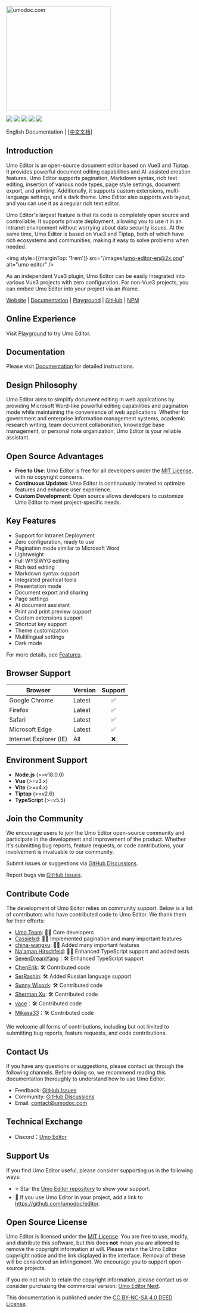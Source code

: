 <p style={{ textAlign: 'center', margin: '5rem 0 1rem' }}>
<a href="https://www.umodoc.com" target="_blank"><img src="/images/logo.svg" alt="umodoc.com" width="280" /></a>
</p>

<p style={{ textAlign: 'center' }}>
<a href="https://github.com/umodoc/editor/blob/main/LICENSE" target="_blank"><img src="https://img.shields.io/npm/l/@umoteam/editor" /></a>
<a href="https://www.npmjs.com/package/@umoteam/editor" target="_blank"><img src="https://img.shields.io/npm/v/@umoteam/editor" /></a>
<a href="https://www.npmjs.com/package/@umoteam/editor" target="_blank"><img src="https://img.shields.io/npm/d18m/@umoteam/editor" /></a>
<a href="https://www.npmjs.com/package/@umoteam/editor" target="_blank"><img src="https://img.shields.io/npm/unpacked-size/%40umoteam%2Feditor" /></a>
<a href="https://github.com/umodoc/editor/commits" target="_blank"><img src="https://img.shields.io/github/commit-activity/m/umodoc/editor" /></a>
</p>

<p style={{ textAlign: 'center' }}>English Documentation | <a class="nextra-focus _text-primary-600 _underline hover:_no-underline _decoration-from-font [text-underline-position:from-font]" href="/cn/docs">[中文文档]</a> </p>


## Introduction

Umo Editor is an open-source document editor based on Vue3 and Tiptap. It provides powerful document editing capabilities and AI-assisted creation features. Umo Editor supports pagination, Markdown syntax, rich text editing, insertion of various node types, page style settings, document export, and printing. Additionally, it supports custom extensions, multi-language settings, and a dark theme. Umo Editor also supports web layout, and you can use it as a regular rich text editor.

Umo Editor's largest feature is that its code is completely open source and controllable. It supports private deployment, allowing you to use it in an intranet environment without worrying about data security issues. At the same time, Umo Editor is based on Vue3 and Tiptap, both of which have rich ecosystems and communities, making it easy to solve problems when needed.

<img style={{marginTop: '1rem'}} src="/images/umo-editor-en@2x.png" alt="umo editor" />

As an independent Vue3 plugin, Umo Editor can be easily integrated into various Vue3 projects with zero configuration. For non-Vue3 projects, you can embed Umo Editor into your project via an iframe.

[Website](https://www.umodoc.com/en) | [Documentation](https://editor.umodoc.com/en/docs) | [Playground](https://www.umodoc.com/en/demo) | [GitHub](https://github.com/umodoc/editor) | [NPM](https://www.npmjs.com/package/@umoteam/editor)

## Online Experience

Visit [Playground](https://www.umodoc.com/en/demo?pane=hide) to try Umo Editor.

## Documentation

Please visit [Documentation](https://editor.umodoc.com/en/docs) for detailed instructions.

## Design Philosophy

Umo Editor aims to simplify document editing in web applications by providing Microsoft Word-like powerful editing capabilities and pagination mode while maintaining the convenience of web applications. Whether for government and enterprise information management systems, academic research writing, team document collaboration, knowledge base management, or personal note organization, Umo Editor is your reliable assistant.

## Open Source Advantages

- **Free to Use**: Umo Editor is free for all developers under the [MIT License](https://github.com/umo-editor/umo-editor/blob/main/LICENSE), with no copyright concerns.
- **Continuous Updates**: Umo Editor is continuously iterated to optimize features and enhance user experience.
- **Custom Development**: Open source allows developers to customize Umo Editor to meet project-specific needs.

## Key Features

- Support for Intranet Deployment
- Zero configuration, ready to use
- Pagination mode similar to Microsoft Word
- Lightweight
- Full WYSIWYG editing
- Rich text editing
- Markdown syntax support
- Integrated practical tools
- Presentation mode
- Document export and sharing
- Page settings
- AI document assistant
- Print and print preview support
- Custom extensions support
- Shortcut key support
- Theme customization
- Multilingual settings
- Dark mode

For more details, see [Features](./docs/features).

## Browser Support 

| Browser          | Version | Support |
| ---------------- | ------- | :------: |
| Google Chrome    | Latest  | ✅       |
| Firefox          | Latest  | ✅       |
| Safari           | Latest  | ✅       |
| Microsoft Edge   | Latest  | ✅       |
| Internet Explorer (IE) | All | ❌       |

## Environment Support

- **Node.js** (>=v18.0.0)
- **Vue** (>=v3.x)
- **Vite** (>=v4.x)
- **Tiptap** (>=v2.6)
- **TypeScript** (>=v5.5)

## Join the Community

We encourage users to join the Umo Editor open-source community and participate in the development and improvement of the product. Whether it's submitting bug reports, feature requests, or code contributions, your involvement is invaluable to our community.

Submit issues or suggestions via [GitHub Discussions](https://github.com/umodoc/editor/discussions).

Report bugs via [GitHub Issues](https://github.com/umodoc/editor/issues).

## Contribute Code

The development of Umo Editor relies on community support. Below is a list of contributors who have contributed code to Umo Editor. We thank them for their efforts:

- [Umo Team](https://github.com/umodoc): 👨‍💻 Core developers
- [Cassielxd](https://github.com/Cassielxd): 💪🏻 Implemented pagination and many important features
- [china-wangxu](https://github.com/china-wangxu): 💪🏻 Added many important features
- [Na'aman Hirschfeld](https://github.com/Goldziher): 💪🏻 Enhanced TypeScript support and added tests
- [SevenDreamYang](https://github.com/SevenDreamYang)：🛠️ Enhanced TypeScript support
- [ChenErik](https://github.com/ChenErik): 🛠️ Contributed code
- [SerRashin](https://github.com/SerRashin): 🛠️ Added Russian language support
- [Sunny Wisozk](https://github.com/SunnyWisozk): 🛠️ Contributed code
- [Sherman Xu](https://github.com/xuzhenjun130): 🛠️ Contributed code
- [vace](https://github.com/vace)：🛠️ Contributed code
- [Mikasa33](https://github.com/Mikasa33)：🛠️ Contributed code

We welcome all forms of contributions, including but not limited to submitting bug reports, feature requests, and code contributions.

## Contact Us

If you have any questions or suggestions, please contact us through the following channels. Before doing so, we recommend reading this documentation thoroughly to understand how to use Umo Editor.

- Feedback: [GitHub Issues](https://github.com/umodoc/editor/issues)
- Community: [GitHub Discussions](https://github.com/umodoc/editor/discussions)
- Email: [contact@umodoc.com](mailto:contact@umodoc.com)

## Technical Exchange

- Discord：[Umo Editor](https://discord.gg/yBwBmm8e)

## Support Us

If you find Umo Editor useful, please consider supporting us in the following ways:

- ⭐ Star the [Umo Editor repository](https://github.com/umodoc/editor) to show your support.
- 🔗 If you use Umo Editor in your project, add a link to https://github.com/umodoc/editor.

## Open Source License

Umo Editor is licensed under the [MIT License](https://raw.githubusercontent.com/umodoc/editor/refs/heads/main/LICENSE). You are free to use, modify, and distribute this software, but this does **not** mean you are allowed to remove the copyright information at will. Please retain the Umo Editor copyright notice and the link displayed in the interface. Removal of these will be considered an infringement. We encourage you to support open-source projects.

If you do not wish to retain the copyright information, please contact us or consider purchasing the commercial version: [Umo Editor Next](./docs/next).

This documentation is published under the [CC BY-NC-SA 4.0 DEED License](https://creativecommons.org/licenses/by-nc-sa/4.0/deed.en).